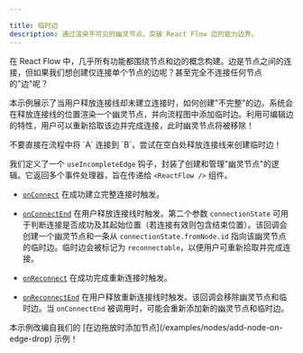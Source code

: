 ```yaml
---

title: 临时边
description: 通过渲染不可见的幽灵节点，突破 React Flow 边的能力边界。
---
```


在 React Flow 中，几乎所有功能都围绕节点和边的概念构建。边是节点之间的连接，但如果我们想创建仅连接单个节点的边呢？甚至完全不连接任何节点的"边"呢？

本示例展示了当用户释放连接线却未建立连接时，如何创建"不完整"的边。系统会在释放连接线的位置渲染一个幽灵节点，并向流程图中添加临时边。利用可编辑边的特性，用户可以重新拾取该边并完成连接，此时幽灵节点将被移除！

<Callout type="info">
  不要直接在流程中将 `A` 连接到 `B`，尝试在空白处释放连接线来创建临时边！
</Callout>

<RemoteCodeViewer route="examples/edges/temporary-edges" framework="react" />

我们定义了一个 `useIncompleteEdge` 钩子，封装了创建和管理"幽灵节点"的逻辑。它返回多个事件处理器，旨在传递给 `<ReactFlow />` 组件。

- [`onConnect`](/api-reference/react-flow#on-connect) 在成功建立完整连接时触发。

- [`onConnectEnd`](/api-reference/react-flow#on-connect-end) 在用户释放连接线时触发。第二个参数 `connectionState` 可用于判断连接是否成功及其起始位置（若连接有效则包含结束位置）。该回调会创建一个幽灵节点和一条从 `connectionState.fromNode.id` 指向该幽灵节点的临时边。临时边会被标记为 `reconnectable`，以便用户可重新拾取并完成连接。

- [`onReconnect`](/api-reference/react-flow#on-reconnect) 在成功完成重新连接时触发。

- [`onReconnectEnd`](/api-reference/react-flow#on-reconnect-start) 在用户释放重新连接线时触发。该回调会移除幽灵节点和临时边。当 `onConnectEnd` 被调用时，可能会重新添加新的幽灵节点和临时边。

<Callout type="info">
  本示例改编自我们的 [在边拖放时添加节点](/examples/nodes/add-node-on-edge-drop) 示例！
</Callout>